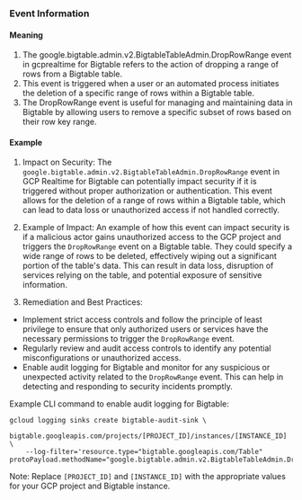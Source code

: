 
### Event Information

#### Meaning

1. The google.bigtable.admin.v2.BigtableTableAdmin.DropRowRange event in gcprealtime for Bigtable refers to the action of dropping a range of rows from a Bigtable table.
2. This event is triggered when a user or an automated process initiates the deletion of a specific range of rows within a Bigtable table.
3. The DropRowRange event is useful for managing and maintaining data in Bigtable by allowing users to remove a specific subset of rows based on their row key range.

#### Example

1. Impact on Security: The `google.bigtable.admin.v2.BigtableTableAdmin.DropRowRange` event in GCP Realtime for Bigtable can potentially impact security if it is triggered without proper authorization or authentication. This event allows for the deletion of a range of rows within a Bigtable table, which can lead to data loss or unauthorized access if not handled correctly.

2. Example of Impact: An example of how this event can impact security is if a malicious actor gains unauthorized access to the GCP project and triggers the `DropRowRange` event on a Bigtable table. They could specify a wide range of rows to be deleted, effectively wiping out a significant portion of the table's data. This can result in data loss, disruption of services relying on the table, and potential exposure of sensitive information.

3. Remediation and Best Practices:
- Implement strict access controls and follow the principle of least privilege to ensure that only authorized users or services have the necessary permissions to trigger the `DropRowRange` event.
- Regularly review and audit access controls to identify any potential misconfigurations or unauthorized access.
- Enable audit logging for Bigtable and monitor for any suspicious or unexpected activity related to the `DropRowRange` event. This can help in detecting and responding to security incidents promptly.

Example CLI command to enable audit logging for Bigtable:
```
gcloud logging sinks create bigtable-audit-sink \
    bigtable.googleapis.com/projects/[PROJECT_ID]/instances/[INSTANCE_ID] \
    --log-filter='resource.type="bigtable.googleapis.com/Table" protoPayload.methodName="google.bigtable.admin.v2.BigtableTableAdmin.DropRowRange"'
```

Note: Replace `[PROJECT_ID]` and `[INSTANCE_ID]` with the appropriate values for your GCP project and Bigtable instance.

